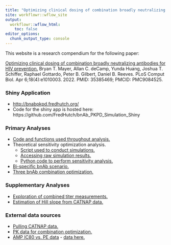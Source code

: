 ```yaml
---
title: "Optimizing clinical dosing of combination broadly neutralizing antibodies for HIV prevention."
site: workflowr::wflow_site
output:
  workflowr::wflow_html:
    toc: false
editor_options:
  chunk_output_type: console
---
```


This website is a research compendium for the following paper:

[Optimizing clinical dosing of combination broadly neutralizing antibodies for HIV prevention.](https://journals.plos.org/ploscompbiol/article?id=10.1371/journal.pcbi.1010003)
Bryan T. Mayer, Allan C. deCamp, Yunda Huang, Joshua T. Schiffer, Raphael Gottardo, Peter B. Gilbert, Daniel B. Reeves. PLoS Comput Biol. Apr 6;18(4):e1010003. 2022. PMID: 35385469; PMCID: PMC9084525. 


### Shiny Application

- [http://bnabpkpd.fredhutch.org/](http://bnabpkpd.fredhutch.org/)
- Code for the shiny app is hosted here: https://github.com/FredHutch/bnAb_PKPD_Simulation_Shiny

### Primary Analyses

- [Code and functions used throughout analysis.](opt-sims-background.html)
- Theoretical sensitivity optimization analysis.
  - [Script used to conduct simulations.](https://github.com/bryanmayer/pkpd-bnab-project/blob/main/code/simulation-batch.R)
  - [Accessing raw simulation results.](process-sims.html)
  - [Python code to perform sensitivity analysis.](sensitivity-analysis.html)
- [Bi-specific bnAb scenario.](bispecific.html)
- [Three bnAb combination optimization.](empirical-case-study.html)


### Supplementary Analyses

- [Exploration of combined titer measurements.](titer-analysis.html)
- [Estimation of Hill slope from CATNAP data.](hill-slope-meta.html)

### External data sources

- [Pulling CATNAP data.](process_catnap.html)
- [PK data for combination optimization.](https://github.com/bryanmayer/pkpd-bnab-project/tree/main/data/empirical-pk-data/)
- [AMP IC80 vs. PE data](https://www.nejm.org/na101/home/literatum/publisher/mms/journals/content/nejm/2021/nejm_2021.384.issue-11/nejmoa2031738/20210611/images/img_small/nejmoa2031738_f3.jpeg) - [data here.](https://github.com/bryanmayer/pkpd-bnab-project/blob/main/data/nejm_fig3a.xlsx)

